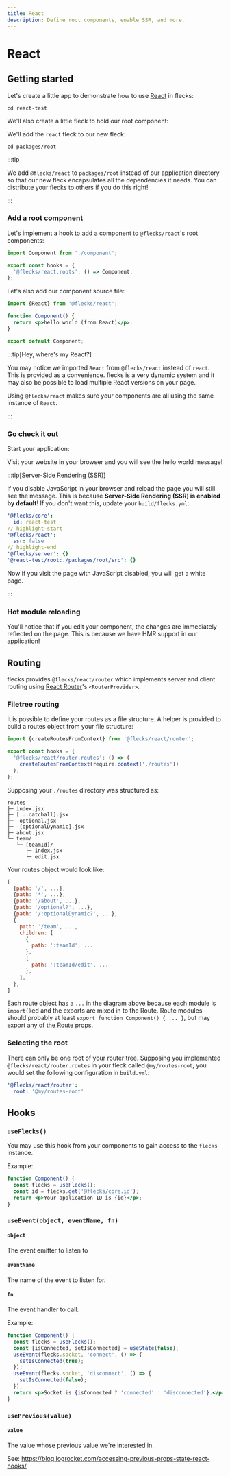 ```yaml
---
title: React
description: Define root components, enable SSR, and more.
---
```



# React

## Getting started

Let's create a little app to demonstrate how to use [React](https://react.dev/) in flecks:

<Create headless type="app" pkg="react-test" />

```
cd react-test
```

We'll also create a little fleck to hold our root component:
<Create headless type="fleck" pkg="packages/root" />

We'll add the `react` fleck to our new fleck:

```
cd packages/root
```

<Execute headless cmd="flecks add @flecks/react" />

:::tip

We add `@flecks/react` to `packages/root` instead of our application directory so that our new
fleck encapsulates all the dependencies it needs. You can distribute your flecks to others if you
do this right!

:::

### Add a root component

Let's implement a hook to add a component to `@flecks/react`'s root components:

```js title="packages/root/src/index.js"
import Component from './component';

export const hooks = {
  '@flecks/react.roots': () => Component,
};
```

Let's also add our component source file:

```jsx title="packages/root/src/component.jsx"
import {React} from '@flecks/react';

function Component() {
  return <p>hello world (from React)</p>;
}

export default Component;
```

:::tip[Hey, where's my React?]

You may notice we imported `React` from `@flecks/react` instead of `react`. This is provided as a
convenience. flecks is a very dynamic system and it may also be possible to load multiple React
versions on your page.

Using `@flecks/react` makes sure your components are all using the same instance of `React`.

:::

### Go check it out

Start your application:

<Run headless cmd="start" />

Visit your website in your browser and you will see the hello world message!

:::tip[Server-Side Rendering (SSR)]

If you disable JavaScript in your browser and reload the page you will still see the message. This
is because **Server-Side Rendering (SSR) is enabled by default**! If you don't want this, update your
`build/flecks.yml`:

```yml title="build/flecks.yml"
'@flecks/core':
  id: react-test
// highlight-start
'@flecks/react':
  ssr: false
// highlight-end
'@flecks/server': {}
'@react-test/root:./packages/root/src': {}
```

Now if you visit the page with JavaScript disabled, you will get a white page.

:::

### Hot module reloading

You'll notice that if you edit your component, the changes are immediately reflected on the page.
This is because we have HMR support in our application!

## Routing

flecks provides `@flecks/react/router` which implements server and client routing using
[React Router](https://reactrouter.com/en/main)'s `<RouterProvider>`.

### Filetree routing

It is possible to define your routes as a file structure. A helper is provided to build a routes
object from your file structure:

```js
import {createRoutesFromContext} from '@flecks/react/router';

export const hooks = {
  '@flecks/react/router.routes': () => (
    createRoutesFromContext(require.context('./routes'))
  ),
};
```

Supposing your `./routes` directory was structured as:

```
routes
├─ index.jsx
├─ [...catchall].jsx
├─ -optional.jsx
├─ -[optionalDynamic].jsx
├─ about.jsx
└─ team/
   └─ [teamId]/
      ├─ index.jsx
      └─ edit.jsx
```

Your routes object would look like:

```js
[
  {path: '/', ...},
  {path: '*', ...},
  {path: '/about', ...},
  {path: '/optional?', ...},
  {path: '/:optionalDynamic?', ...},
  {
    path: '/team', ...,
    children: [
      {
        path: ':teamId', ...
      },
      {
        path: ':teamId/edit', ...
      },
    ],
  },
]
```

Each route object has a `...` in the diagram above because each module is `import()`ed and the
exports are mixed in to the Route. Route modules should probably at least
`export function Component() { ... }`, but may export any of
[the Route props](https://reactrouter.com/en/main/route/route).

### Selecting the root

There can only be one root of your router tree. Supposing you implemented
`@flecks/react/router.routes` in your fleck called `@my/routes-root`, you would set the following
configuration in `build.yml`:

```yaml
'@flecks/react/router':
  root: '@my/routes-root'
```

## Hooks

### `useFlecks()`

You may use this hook from your components to gain access to the `flecks` instance.

Example:

```jsx
function Component() {
  const flecks = useFlecks();
  const id = flecks.get('@flecks/core.id');
  return <p>Your application ID is {id}</p>;
}
```

### `useEvent(object, eventName, fn)`

#### `object`

The event emitter to listen to

#### `eventName`

The name of the event to listen for.

#### `fn`

The event handler to call.

Example:

```jsx
function Component() {
  const flecks = useFlecks();
  const [isConnected, setIsConnected] = useState(false);
  useEvent(flecks.socket, 'connect', () => {
    setIsConnected(true);
  });
  useEvent(flecks.socket, 'disconnect', () => {
    setIsConnected(false);
  });
  return <p>Socket is {isConnected ? 'connected' : 'disconnected'}.</p>;
}
```

### `usePrevious(value)`

#### `value`

The value whose previous value we're interested in.

See: https://blog.logrocket.com/accessing-previous-props-state-react-hooks/
